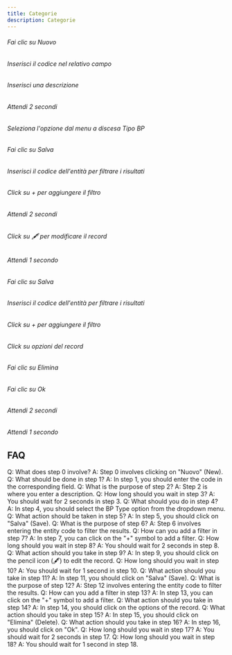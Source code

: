 ```yaml
---
title: Categorie
description: Categorie
---
```

###### Fai clic su Nuovo

###### Inserisci il codice nel relativo campo

###### Inserisci una descrizione

###### Attendi 2 secondi

###### Seleziona l'opzione dal menu a discesa Tipo BP

###### Fai clic su Salva

###### Inserisci il codice dell'entità per filtrare i risultati

###### Click su + per aggiungere il filtro

###### Attendi 2 secondi

###### Click su 🖋️ per modificare il record

###### Attendi 1 secondo

###### Fai clic su Salva

###### Inserisci il codice dell'entità per filtrare i risultati

###### Click su + per aggiungere il filtro

###### Click su opzioni del record

###### Fai clic su Elimina

###### Fai clic su Ok

###### Attendi 2 secondi

###### Attendi 1 secondo

FAQ
---

Q: What does step 0 involve? A: Step 0 involves clicking on "Nuovo" (New). Q: What should be done in step 1? A: In step 1, you should enter the code in the corresponding field. Q: What is the purpose of step 2? A: Step 2 is where you enter a description. Q: How long should you wait in step 3? A: You should wait for 2 seconds in step 3. Q: What should you do in step 4? A: In step 4, you should select the BP Type option from the dropdown menu. Q: What action should be taken in step 5? A: In step 5, you should click on "Salva" (Save). Q: What is the purpose of step 6? A: Step 6 involves entering the entity code to filter the results. Q: How can you add a filter in step 7? A: In step 7, you can click on the "+" symbol to add a filter. Q: How long should you wait in step 8? A: You should wait for 2 seconds in step 8. Q: What action should you take in step 9? A: In step 9, you should click on the pencil icon (🖋️) to edit the record. Q: How long should you wait in step 10? A: You should wait for 1 second in step 10. Q: What action should you take in step 11? A: In step 11, you should click on "Salva" (Save). Q: What is the purpose of step 12? A: Step 12 involves entering the entity code to filter the results. Q: How can you add a filter in step 13? A: In step 13, you can click on the "+" symbol to add a filter. Q: What action should you take in step 14? A: In step 14, you should click on the options of the record. Q: What action should you take in step 15? A: In step 15, you should click on "Elimina" (Delete). Q: What action should you take in step 16? A: In step 16, you should click on "Ok". Q: How long should you wait in step 17? A: You should wait for 2 seconds in step 17. Q: How long should you wait in step 18? A: You should wait for 1 second in step 18.